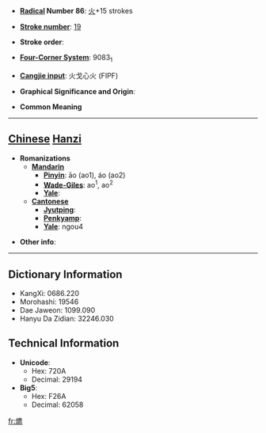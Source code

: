 * '''[[Wiktionary:Chinese radical index| Radical]] Number 86''': [[Wiktionary:Chinese radical index 火|火]]+15 strokes

* '''[[Wiktionary:Chinese total strokes index|Stroke number]]''': [[Wiktionary:Chinese total strokes index 19|19]]

* '''Stroke order''': 

* '''[[Wiktionary:Chinese four corner index|Four-Corner System]]''': 9083<sub>1</sub>

* '''[[Wiktionary:Chinese Cangjie index|Cangjie input]]''': 火戈心火 (FIPF)

* '''Graphical Significance and Origin''': 

* '''Common Meaning'''

----

== [[Chinese]] [[Hanzi]] ==

* '''Romanizations'''
** '''[[Mandarin]]'''
*** '''[[Pinyin]]''': āo (ao1), áo (ao2)
*** '''[[Wade-Giles]]''': ao<sup>1</sup>, ao<sup>2</sup>
*** '''[[Yale]]''': 
** '''[[Cantonese]]'''
*** '''[[Jyutping]]''':
*** '''[[Penkyamp]]''': 
*** '''[[Yale]]''': ngou4

* '''Other info''': 

----

== Dictionary Information ==

* KangXi: 0686.220
* Morohashi: 19546
* Dae Jaweon: 1099.090
* Hanyu Da Zidian: 32246.030

== Technical Information ==

* '''Unicode''':
** Hex: 720A
** Decimal: 29194
* '''Big5''':
** Hex: F26A
** Decimal: 62058

[[fr:爊]]